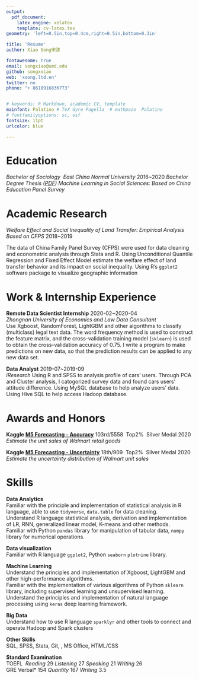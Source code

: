 ```yaml
---
output: 
  pdf_document:
    latex_engine: xelatex
    template: cv-latex.tex
geometry: 'left=0.5in,top=0.4cm,right=0.5in,bottom=0.3in'

title: 'Resume'
author: Xiao Song宋骁

fontawesome: true
email: songxiao@umd.edu
github: songxxiao
web: 'xsong.ltd.en'
twitter: no
phone: "+ 8618916836773"


# keywords: R Markdown, academic CV, template
mainfont: Palatino # TeX Gyre Pagella  # mathpazo  Palatino
# fontfamilyoptions: sc, osf
fontsize: 11pt
urlcolor: blue

---
```


# Education

*Bachelor of Sociology \ East China Normal University* \hfill 2016~2020 
*Bachelor Degree Thesis ([PDF](https://xsong.ltd/mlinss.pdf))*
*Machine Learning in Social Sciences: Based on China Education Panel Survey* 

# Academic Research
*Welfare Effect and Social Inequality of Land Transfer: Empirical Analysis Based on CFPS* \hfill 2018~2019

The data of China Family Panel Survey (CFPS) were used for data cleaning and econometric analysis through Stata and R. Using Unconditional Quantile Regression and Fixed Effect Model estimate the welfare effect of land transfer behavior and its impact on social inequality. Using R’s `ggplot2` software package to visualize geographic information

# Work & Internship Experience

**Remote Data Scientist Internship**  \hfill 2020-02~2020-04   
*Zhongnan University of Economics and Law Data Consultant*  
Use Xgboost, RandomForest, LightGBM and other algorithms to classify (multiclass) legal text data. The word frequency method is used to construct the feature matrix, and the cross-validation training model (`sklearn`) is used to obtain the cross-validation accuracy of 0.75. I write a program to make predictions on new data, so that the prediction results can be applied to any new data set.

**Data Analyst** \hfill 2019-07~2019-09   
*iResearch*
Using R and SPSS to analysis profile of cars’ users. Through PCA and Cluster analysis, I catogorized survey data and found cars users’ attitude difference. Using MySQL database to help analyze users’ data.
Using Hive SQL to help access Hadoop database.

# Awards and Honors

**Kaggle**  [**M5 Forecasting - Accuracy**](https://www.kaggle.com/c/m5-forecasting-accuracy) \qquad 103rd/5558 \ Top2% \ Silver Medal \hfill 2020    
*Estimate the unit sales of Walmart retail goods*   


**Kaggle** [**M5 Forecasting - Uncertainty**](https://www.kaggle.com/c/m5-forecasting-uncertainty) \qquad 18th/909 \ Top2% \ Silver Medal  \hfill 2020  
*Estimate the uncertainty distribution of Walmart unit sales*   


# Skills
<!---
%数据处理熟悉MySQL 数据库语言。能够使用R 语言与SQL  %进行连接和操纵，提升分析性能
--->
**Data Analytics**  
Familiar with the principle and implementation of statistical analysis in R language, able to use `tidyverse`, `data.table` for data cleaning.  
Understand R language statistical analysis, derivation and implementation of LR, RNN, generalized linear model, K-means and other methods.  
Familiar with Python `pandas` library for manipulation of tabular data, `numpy` library for numerical operations.

**Data visualization**  
Familiar with R language `ggplot2`, Python `seaborn` `plotnine` library.

**Machine Learning**  
Understand the principles and implementation of Xgboost, LightGBM and other high-performance algorithms.  
Familiar with the implementation of various algorithms of Python `sklearn` library, including supervised learning and unsupervised learning.  
Understand the principles and implementation of natural language processing using `keras` deep learning framework.

**Big Data**  
Understand how to use R language `sparklyr` and other tools to connect and operate Hadoop and Spark clusters

**Other Skills**  
SQL, SPSS, Stata, Git, \LaTeX, MS Office, HTML/CSS

**Standard Examination**  
TOEFL \quad 103 \ *Reading* 29 *Listening* 27 *Speaking* 21 *Writing* 26  
GRE \quad *Verbal*  154 *Quantity* 167 *Writing* 3.5













